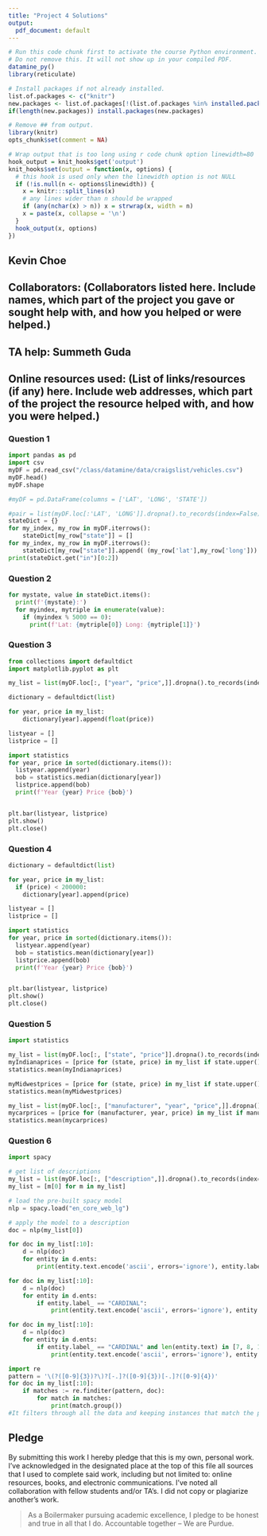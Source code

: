 ```yaml
---
title: "Project 4 Solutions"
output:
  pdf_document: default
---
```


```r
# Run this code chunk first to activate the course Python environment.
# Do not remove this. It will not show up in your compiled PDF.
datamine_py()
library(reticulate)

# Install packages if not already installed.
list.of.packages <- c("knitr")
new.packages <- list.of.packages[!(list.of.packages %in% installed.packages()[,"Package"])]
if(length(new.packages)) install.packages(new.packages)

# Remove ## from output.
library(knitr)
opts_chunk$set(comment = NA)

# Wrap output that is too long using r code chunk option linewidth=80
hook_output = knit_hooks$get('output')
knit_hooks$set(output = function(x, options) {
  # this hook is used only when the linewidth option is not NULL
  if (!is.null(n <- options$linewidth)) {
    x = knitr:::split_lines(x)
    # any lines wider than n should be wrapped
    if (any(nchar(x) > n)) x = strwrap(x, width = n)
    x = paste(x, collapse = '\n')
  }
  hook_output(x, options)
})
```

## Kevin Choe

## Collaborators: (Collaborators listed here. Include names, which part of the project you gave or sought help with, and how you helped or were helped.)
## TA help: Summeth Guda
## Online resources used: (List of links/resources (if any) here. Include web addresses, which part of the project the resource helped with, and how you were helped.)

### Question 1

```python
import pandas as pd
import csv
myDF = pd.read_csv("/class/datamine/data/craigslist/vehicles.csv")
myDF.head()
myDF.shape

#myDF = pd.DataFrame(columns = ['LAT', 'LONG', 'STATE'])

#pair = list(myDF.loc[:'LAT', 'LONG']].dropna().to_records(index=False))
stateDict = {}
for my_index, my_row in myDF.iterrows():
    stateDict[my_row["state"]] = []
for my_index, my_row in myDF.iterrows():
    stateDict[my_row["state"]].append( (my_row['lat'],my_row['long'])) 
print(stateDict.get("in")[0:2])
```

### Question 2

```python
for mystate, value in stateDict.items():
  print(f'{mystate}:')
  for myindex, mytriple in enumerate(value):
    if (myindex % 5000 == 0):
      print(f'Lat: {mytriple[0]} Long: {mytriple[1]}')
```

### Question 3

```python
from collections import defaultdict
import matplotlib.pyplot as plt

my_list = list(myDF.loc[:, ["year", "price",]].dropna().to_records(index=False))

dictionary = defaultdict(list)

for year, price in my_list:
    dictionary[year].append(float(price))

listyear = []
listprice = []

import statistics
for year, price in sorted(dictionary.items()):
  listyear.append(year)
  bob = statistics.median(dictionary[year])
  listprice.append(bob)
  print(f'Year {year} Price {bob}')


plt.bar(listyear, listprice)
plt.show()
plt.close()
```

### Question 4

```python
dictionary = defaultdict(list)

for year, price in my_list:
  if (price) < 200000:
    dictionary[year].append(price)

listyear = []
listprice = []

import statistics
for year, price in sorted(dictionary.items()):
  listyear.append(year)
  bob = statistics.mean(dictionary[year])
  listprice.append(bob)
  print(f'Year {year} Price {bob}')


plt.bar(listyear, listprice)
plt.show()
plt.close()
```

### Question 5

```python
import statistics

my_list = list(myDF.loc[:, ["state", "price"]].dropna().to_records(index=False))
myIndianaprices = [price for (state, price) in my_list if state.upper() == "IN"]
statistics.mean(myIndianaprices)

myMidwestprices = [price for (state, price) in my_list if state.upper() == "IN" or state.upper() == "MI" or state.upper() == "IL"]
statistics.mean(myMidwestprices)

my_list = list(myDF.loc[:, ["manufacturer", "year", "price",]].dropna().to_records(index=False))
mycarprices = [price for (manufacturer, year, price) in my_list if manufacturer == "honda" and year >= 2010]
statistics.mean(mycarprices)
```

### Question 6

```python
import spacy

# get list of descriptions
my_list = list(myDF.loc[:, ["description",]].dropna().to_records(index=False))
my_list = [m[0] for m in my_list]

# load the pre-built spacy model
nlp = spacy.load("en_core_web_lg")

# apply the model to a description
doc = nlp(my_list[0])

for doc in my_list[:10]:
    d = nlp(doc)
    for entity in d.ents:
        print(entity.text.encode('ascii', errors='ignore'), entity.label_)

for doc in my_list[:10]:
    d = nlp(doc)
    for entity in d.ents:
        if entity.label_ == "CARDINAL":
            print(entity.text.encode('ascii', errors='ignore'), entity.label_)

for doc in my_list[:10]:
    d = nlp(doc)
    for entity in d.ents:
        if entity.label_ == "CARDINAL" and len(entity.text) in [7, 8, 10, 11, 12, 14]:
            print(entity.text.encode('ascii', errors='ignore'), entity.label_)

import re
pattern = '\(?([0-9]{3})?\)?[-.]?([0-9]{3})[-.]?([0-9]{4})'
for doc in my_list[:10]:
    if matches := re.finditer(pattern, doc):
        for match in matches:
            print(match.group())
#It filters through all the data and keeping instances that match the pattern in line 119. The output includes phone numbers that match the pattern.
```

## Pledge

By submitting this work I hereby pledge that this is my own, personal work. I've acknowledged in the designated place at the top of this file all sources that I used to complete said work, including but not limited to: online resources, books, and electronic communications. I've noted all collaboration with fellow students and/or TA's. I did not copy or plagiarize another's work.

> As a Boilermaker pursuing academic excellence, I pledge to be honest and true in all that I do. Accountable together – We are Purdue.